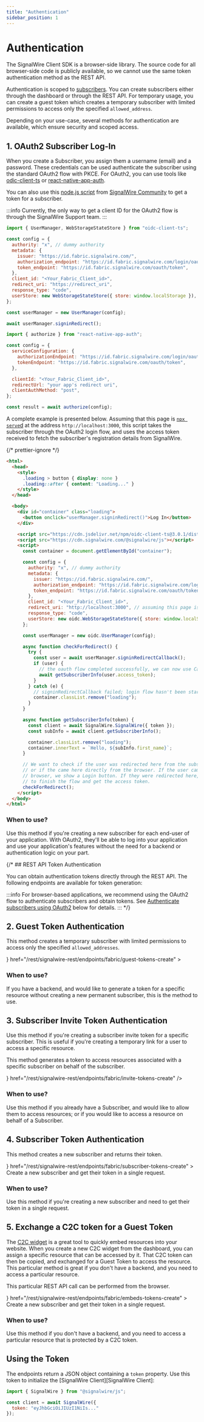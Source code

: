 ```yaml
---
title: "Authentication"
sidebar_position: 1
---
```


# Authentication

The SignalWire Client SDK is a browser-side library. The source code for all browser-side code is publicly available, so
we cannot use the same token authentication method as the REST API. 

Authentication is scoped to [subscribers](./about_call_fabric#subscribers). 
You can create subscribers either through the dashboard or through the REST API.
For temporary usage, you can create a guest token which creates a temporary subscriber 
with limited permissions to access only the specified `allowed_address`.

Depending on your use-case, several methods for authentication are available, which ensure security and scoped access.

## 1. OAuth2 Subscriber Log-In

When you create a Subscriber, you assign them a username (email) and a password. These credentials
can be used authenticate the subscriber using the standard OAuth2 flow with PKCE. For OAuth2, you
can use tools like [odic-client-ts](https://github.com/authts/oidc-client-ts) or
[react-native-app-auth](https://github.com/FormidableLabs/react-native-app-auth).

You can also use this [node.js script](https://github.com/signalwire-community/react/tree/main/scripts/refresh-fabric-tokens)
from [SignalWire Community](https://github.com/signalwire-community) to get a token for a subscriber.

:::info
Currently, the only way to get a client ID for the OAuth2 flow is through the SignalWire Support team.
:::

<Tabs>
<TabItem label="oidc-client-ts" value="web">

```js
import { UserManager, WebStorageStateStore } from "oidc-client-ts";

const config = {
  authority: "x", // dummy authority
  metadata: {
    issuer: "https://id.fabric.signalwire.com/",
    authorization_endpoint: "https://id.fabric.signalwire.com/login/oauth/authorize",
    token_endpoint: "https://id.fabric.signalwire.com/oauth/token",
  },
  client_id: "<Your_Fabric_Client_id>",
  redirect_uri: "https://redirect_uri",
  response_type: "code",
  userStore: new WebStorageStateStore({ store: window.localStorage }),
};

const userManager = new UserManager(config);

await userManager.signinRedirect();
```

</TabItem>

<TabItem label="react-native-app-auth" value="mobile">

```js
import { authorize } from "react-native-app-auth";

const config = {
  serviceConfiguration: {
    authorizationEndpoint: "https://id.fabric.signalwire.com/login/oauth/authorize",
    tokenEndpoint: "https://id.fabric.signalwire.com/oauth/token",
  },

  clientId: "<Your_Fabric_Client_id>",
  redirectUrl: "your app's redirect uri",
  clientAuthMethod: "post",
};

const result = await authorize(config);
```

</TabItem>
</Tabs>

A complete example is presented below.
Assuming that this page is [`npx serve`d](https://www.npmjs.com/package/serve) at the address `http://localhost:3000`, this script takes the subscriber
through the OAuth2 login flow, and uses the access token received to fetch the subscriber's registration details from SignalWire.


<AccordionGroup>

<Accordion title="Full Example">

{/* prettier-ignore */}
```html title="index.html"
<html>
  <head>
    <style>
      .loading > button { display: none }
      .loading::after { content: "Loading..." }
    </style>
  </head>

  <body>
    <div id="container" class="loading">
      <button onclick="userManager.signinRedirect()">Log In</button>
    </div>

    <script src="https://cdn.jsdelivr.net/npm/oidc-client-ts@3.0.1/dist/browser/oidc-client-ts.min.js"></script>
    <script src="https://cdn.signalwire.com/@signalwire/js"></script>
    <script>
      const container = document.getElementById("container");

      const config = {
        authority: "x", // dummy authority
        metadata: {
          issuer: "https://id.fabric.signalwire.com/",
          authorization_endpoint: "https://id.fabric.signalwire.com/login/oauth/authorize",
          token_endpoint: "https://id.fabric.signalwire.com/oauth/token",
        },
        client_id: "<Your_Fabric_Client_id>",
        redirect_uri: "http://localhost:3000", // assuming this page is being served at port 3000 of localhost
        response_type: "code",
        userStore: new oidc.WebStorageStateStore({ store: window.localStorage }),
      };

      const userManager = new oidc.UserManager(config);

      async function checkForRedirect() {
        try {
          const user = await userManager.signinRedirectCallback();
          if (user) {
            // the oauth flow completed successfully, we can now use Call Fabric features using the access token.
            await getSubscriberInfo(user.access_token);
          }
        } catch (e) {
          // signinRedirectCallback failed; login flow hasn't been started yet. We'll show the Login button.
          container.classList.remove("loading");
        }
      }

      async function getSubscriberInfo(token) {
        const client = await SignalWire.SignalWire({ token });
        const subInfo = await client.getSubscriberInfo();

        container.classList.remove("loading");
        container.innerText = `Hello, ${subInfo.first_name}`;
      }

      // We want to check if the user was redirected here from the subscriber login flow,
      // or if the came here directly from the browser. If the user came directly from the 
      // browser, we show a Login button. If they were redirected here, we allow oidc-client-ts
      // to finish the flow and get the access token.
      checkForRedirect();
    </script>
  </body>
</html>
```

</Accordion>

</AccordionGroup>

### When to use?

Use this method if you're creating a new subscriber for each end-user of your application. With OAuth2, 
they'll be able to log into your application and use your application's features without the need for a backend or
authentication logic on your part.


{/* ## REST API Token Authentication

You can obtain authentication tokens directly through the REST API. The following endpoints are available for token generation:

:::info
For browser-based applications, we recommend using the OAuth2 flow to 
authenticate subscribers and obtain tokens. See 
[Authenticate subscribers using OAuth2](#authenticate-subscribers-using-oauth2) below for details.
::: */}

## 2. Guest Token Authentication

This method creates a temporary subscriber with limited permissions to access only the specified `allowed_addresses`.

<CardGroup cols={1}>
<Card 
  title="Create a Guest Token" 
  icon={<TbApi/>} 
  href="/rest/signalwire-rest/endpoints/fabric/guest-tokens-create"
>
</Card>
</CardGroup>

### When to use?

If you have a backend, and would like to generate a token for a specific resource without creating a new 
permanent subscriber, this is the method to use. 

## 3. Subscriber Invite Token Authentication

Use this method if you're creating a subscriber invite token for a specific subscriber. This is useful if you're creating a
temporary link for a user to access a specific resource.

This method generates a token to access resources associated with a specific subscriber on behalf of the subscriber.

<CardGroup cols={1}>
<Card 
  title="Create a Subscriber Invite Token" 
  icon={<TbApi/>} 
  href="/rest/signalwire-rest/endpoints/fabric/invite-tokens-create"
/>
</CardGroup>

### When to use?

Use this method if you already have a Subscriber, and would like to allow them to access resources; or if you would like to 
access a resource on behalf of a Subscriber. 

## 4. Subscriber Token Authentication

This method creates a new subscriber and returns their token.

<CardGroup cols={1}>
<Card 
  title="Create a new Subscriber and a Token" 
  icon={<TbApi/>} 
  href="/rest/signalwire-rest/endpoints/fabric/subscriber-tokens-create"
>
  Create a new subscriber and get their token in a single request.
</Card>
</CardGroup>

### When to use?

Use this method if you're creating a new subscriber and need to get their token in a single request.

## 5. Exchange a C2C token for a Guest Token

The [C2C widget](/tools/c2c) is a great tool to quickly embed resources into your website. When you 
create a new C2C widget from the dashboard, you can assign a specific resource that can be accessed by it. 
That C2C token can then be copied, and exchanged for a Guest Token to access the resource. This particular
method is great if you don't have a backend, and you need to access a particular resource. 

This particular REST API call can be performed from the browser.

<CardGroup cols={1}>
<Card 
  title="Exchange a C2C token for a Guest Token" 
  icon={<TbApi/>} 
  href="/rest/signalwire-rest/endpoints/fabric/embeds-tokens-create"
>
  Create a new subscriber and get their token in a single request.
</Card>
</CardGroup>

### When to use?

Use this method if you don't have a backend, and you need to access a particular resource that is protected by a C2C token.

## Using the Token

The endpoints return a JSON object containing a `token` property. Use this token to initialize the [SignalWire Client][SignalWire Client]:

```js
import { SignalWire } from "@signalwire/js";

const client = await SignalWire({
  token: "eyJhbGciOiJIUzI1NiIs..."
});
```

